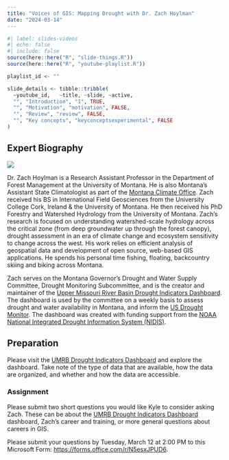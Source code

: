 ```yaml
---
title: "Voices of GIS: Mapping Drought with Dr. Zach Hoylman"
date: "2024-03-14"
---
```


```r
#| label: slides-videos
#| echo: false
#| include: false
source(here::here("R", "slide-things.R"))
source(here::here("R", "youtube-playlist.R"))

playlist_id <- ""

slide_details <- tibble::tribble(
  ~youtube_id,   ~title, ~slide, ~active,
  "", "Introduction", "1", TRUE,
  "", "Motivation", "motivation", FALSE,
  "", "Review", "review", FALSE,
  "", "Key concepts", "keyconceptsexperimental", FALSE
)
```

## Expert Biography

![](/content/img/zach_hoylman.jpg){fig-align="center" fig-alt="Zach Hoylman."}

Dr. Zach Hoylman is a Research Assistant Professor in the Department of Forest Management at the University of Montana. He is also Montana's Assistant State Climatologist as part of the [Montana Climate Office](https://climate.umt.edu){target="_blank"}. Zach received his BS in International Field Geosciences from the University College Cork, Ireland & the University of Montana. He then received his PhD Forestry and Watershed Hydrology from the University of Montana.  Zach's research is focused on understanding watershed-scale hydrology across the critical zone (from deep groundwater up through the forest canopy), drought assessment in an era of climate change and ecosystem sensitivity to change across the west. His work relies on efficient analysis of geospatial data and development of open source, web-based GIS applications.  He spends his personal time fishing, floating, backcountry skiing and biking across Montana.
 
Zach serves on the Montana Governor's Drought and Water Supply Committee, Drought Monitoring Subcommittee, and is the creator and maintainer of the [Upper Missouri River Basin Drought Indicators Dashboard](https://drought.climate.umt.edu){target="_blank"}. The dashboard is used by the committee on a weekly basis to assess drought and water availability in Montana, and inform the [US Drought Monitor](https://droughtmonitor.unl.edu){target="_blank"}. The dashboard was created with funding support from the [NOAA National Integrated Drought Information System (NIDIS)](https://www.drought.gov){target="_blank"}.

## Preparation
Please visit the [UMRB Drought Indicators Dashboard](https://drought.climate.umt.edu){target="_blank"} and explore the dashboard. Take note of the type of data that are available, how the data are organized, and whether and how the data are accessible.

### Assignment
Please submit two short questions you would like Kyle to consider asking Zach. These can be about the [UMRB Drought Indicators Dashboard](https://drought.climate.umt.edu){target="_blank"} dashboard, Zach's career and training, or more general questions about careers in GIS.

Please submit your questions by Tuesday, March 12 at 2:00 PM to this Microsoft Form: <https://forms.office.com/r/N5esxJPUD6>{target="_blank"}.

<!-- ## Voices of GIS Recording -->
<!-- {{< video https://www.youtube.com/embed/Q5gzpeDfdIo >}} -->

<!-- ## Slides -->

<!-- The slides for today are available online as an HTML file. Use the buttons below to open the slides either as an interactive website or as a static PDF (for printing or storing for later). You can also click in the slides below and navigate through them with your left and right arrow keys. -->

<!-- ```{r show-slide-tabs, echo=FALSE, results="asis"} -->
<!-- slide_buttons("/slides/05-scales_of_measurement") -->
<!-- # slide_tabs(slide_details, "/slides/01-slides.html") -->
<!-- ``` -->

<!-- ```{r show-slides-xaringan, echo=FALSE} -->
<!-- xaringanExtra::embed_xaringan( -->
<!--   url = "/slides/05-scales_of_measurement.html", -->
<!--   ratio = "16:9" -->
<!-- ) -->
<!-- ``` -->

<!-- :::{.callout-tip} -->
<!-- **Fun fact**: If you type <kbd>?</kbd> (or <kbd>shift</kbd> + <kbd>/</kbd>) while going through the slides, you can see a list of slide-specific commands. -->
<!-- ::: -->
